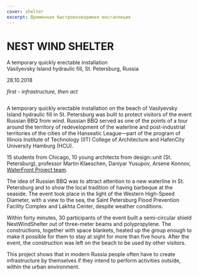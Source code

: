 ```yaml
---
cover: shelter
excerpt: Временная быстровозводимая инсталляция
---
```


# NEST WIND SHELTER

A temporary quickly erectable installation <br/>
Vasilyevsky Island hydraulic fill, St. Petersburg, Russia

28.10.2018

_first - infrastructure, then act_

<Image src="https://unitcdn.tmshv.com/shelter_01_0e6dfd8f70.jpg" alt="" />

A temporary quickly erectable installation on the beach of Vasilyevsky Island hydraulic fill in St. Petersburg was built to protect visitors of the event Russian BBQ from wind. Russian BBQ served as one of the points of a tour around the territory of redevelopment of the waterline and post-industrial territories of the cities of the Hanseatic League—part of the program of Illinois Institute of Technology (IIT) College of Architecture and HafenCity University Hamburg (HCU).

15 students from Chicago, 10 young architects from design::unit (St. Petersburg), professor Martin Klaeschen, Daniyar Yusupov, Arsene Konnov, [WaterFront Project team](http://waterfront.tools).

The idea of Russian BBQ was to attract attention to a new waterline in St. Petersburg and to show the local tradition of having barbeque at the seaside. The event took place in the light of the Western High-Speed Diameter, with a view to the sea, the Saint Petersburg Flood Prevention Facility Complex and Lakhta Center, despite weather conditions.

Within forty minutes, 30 participants of the event built a semi-circular shield NestWindShelter out of three-meter beams and polypropylene. The constructions, together with space blankets, heated up the group enough to make it possible for them to stay at sight for more than five hours. After the event, the construction was left on the beach to be used by other visitors.

This project shows that in modern Russia people often have to create infrastructure by themselves if they intend to perform activities outside, within the urban environment.

